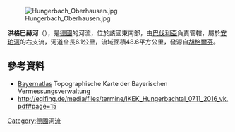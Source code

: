 {{No footnotes|time=2020-12-09T09:10:56+00:00}}
{{Coord|47|47|16|N|11|7|18|E|display=title}}
[[Image:Hungerbach_Oberhausen.jpg|right]]

'''洪格巴赫河'''（{{lang-de|Hungerbach}}），是[[德國|德國]]的河流，位於該國東南部，由[[巴伐利亞|巴伐利亞]]負責管轄，屬於[[安珀河|安珀河]]的右支流，河道全長6.1公里，流域面積48.6平方公里，發源自[[胡格爾芬|胡格爾芬]]。

==參考資料==
* [https://geoportal.bayern.de/bayernatlas/ Bayernatlas] {{Wayback|url=https://geoportal.bayern.de/bayernatlas/ |date=20210307204232 }} Topographische Karte der Bayerischen Vermessungsverwaltung
* http://eglfing.de/media/files/termine/IKEK_Hungerbachtal_0711_2016_vk.pdf#page=15 {{Wayback|url=http://eglfing.de/media/files/termine/IKEK_Hungerbachtal_0711_2016_vk.pdf#page=15 |date=20210513163432 }}

{{Germany-geo-stub}}
[[Category:德國河流|Category:德國河流]]